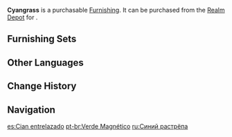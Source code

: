{{Furnishing Infobox
|id             = 372321
|image          = Item Cyangrass.png
|category       = Landform
|subcategory    = Tree
|quality        = 3
|adeptal_energy = 20
|load           = 50
|reduced_load   = 50
|description    = A tall arbor with dense cyan leaves growing on it in multiple clusters, a feature that has caused them to be compared to interwoven clouds. They say that [[Onikabuto]] will make themselves nests amidst the leaf-clouds for their larvae, who have yet to grow their hard shells out, to rest. Adults often tell their children not to disturb these small Onikabuto and to let them experience peaceful childhoods instead.
|source1        = [[Realm Depot]]
}}
'''Cyangrass''' is a purchasable [[Furnishing]]. It can be purchased from the [[Realm Depot]] for {{Item|Realm Currency|30|x=80}}.

==Furnishing Sets==
{{Craft Usage}}

==Other Languages==
{{Other Languages
|en      = Cyangrass
|zhs     = 青磁蓬生
|zhs_rm  = Qīngcí Péngshēng
|zht     = 青磁蓬生
|zht_rm  = Qīngcí Péngshēng
|zh_tl   = 
|ja      = 青磁蓬生
|ja_rm   = Seiji Yomogiu{{Assumed}}
|ja_tl   = Celadon Wasteland
|ko      = 울창한 청자
|ko_rm   = Ulchanghan Cheongja
|ko_tl   = Dense Celadon
|es      = Cian entrelazado
|es_tl   = Internlaced Cyan
|fr      = Friche cyan
|fr_tl   = Cyan Wilderness
|ru      = Синий растрёпа
|ru_tl   = Blue Disarrange
|th      = ร่มเงาแห่งแมกไม้สีคราม
|th_rm   = 
|th_tl   = 
|vi      = Lục Lam Xen Kẽ
|vi_tl   = 
|de      = Keramikbaum
|de_tl   = Ceramic Tree
|id      = Persebaran Daun Hijau
|id_tl   = Spreading of Green Leaves
|pt      = Verde Magnético
|pt_tl   = 
|tr      = Camgöbeği Yapraklı Ağaç
|tr_tl   = 
|it      = Pergolato turchese
|it_tl   = 
}}

==Change History==
{{Change History|2.2}}

==Navigation==
{{Furnishing Navbox|exterior}}

[[es:Cian entrelazado]]
[[pt-br:Verde Magnético]]
[[ru:Синий растрёпа]]
